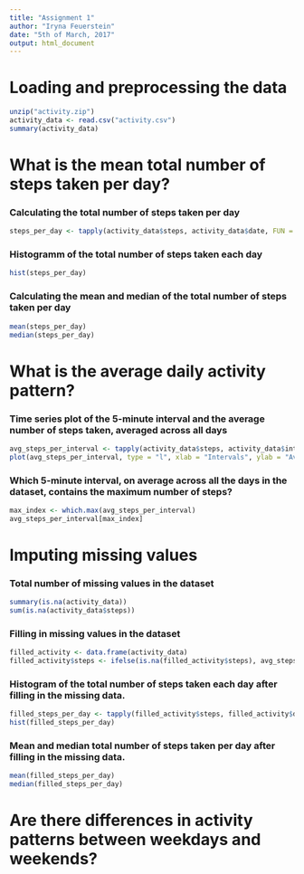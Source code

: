 ```yaml
---
title: "Assignment 1"
author: "Iryna Feuerstein"
date: "5th of March, 2017"
output: html_document
---
```


# Loading and preprocessing the data

```r
unzip("activity.zip")
activity_data <- read.csv("activity.csv")
summary(activity_data)
```

# What is the mean total number of steps taken per day?

### Calculating the total number of steps taken per day

```r
steps_per_day <- tapply(activity_data$steps, activity_data$date, FUN = sum, na.rm=TRUE)
```

### Histogramm of the total number of steps taken each day

```r
hist(steps_per_day)
```

### Calculating the mean and median of the total number of steps taken per day

```r
mean(steps_per_day)
median(steps_per_day)
```

# What is the average daily activity pattern?

### Time series plot of the 5-minute interval and the average number of steps taken, averaged across all days 

```r
avg_steps_per_interval <- tapply(activity_data$steps, activity_data$interval, FUN = mean, na.rm=TRUE)
plot(avg_steps_per_interval, type = "l", xlab = "Intervals", ylab = "Avarage number of steps")
```

### Which 5-minute interval, on average across all the days in the dataset, contains the maximum number of steps?
```r
max_index <- which.max(avg_steps_per_interval)
avg_steps_per_interval[max_index]
```

# Imputing missing values

### Total number of missing values in the dataset
```r
summary(is.na(activity_data))
sum(is.na(activity_data$steps))
```

### Filling in missing values in the dataset
```r
filled_activity <- data.frame(activity_data)
filled_activity$steps <- ifelse(is.na(filled_activity$steps), avg_steps_per_interval[as.character(filled_activity$interval)], filled_activity$steps)

```

### Histogram of the total number of steps taken each day after filling in the missing data.
```r
filled_steps_per_day <- tapply(filled_activity$steps, filled_activity$date, FUN = sum)
hist(filled_steps_per_day)
```

### Mean and median total number of steps taken per day after filling in the missing data.
```r
mean(filled_steps_per_day)
median(filled_steps_per_day)
```

# Are there differences in activity patterns between weekdays and weekends?










